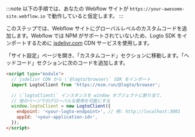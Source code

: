 :::note
以下の手順では、あなたの Webflow サイトが `https://your-awesome-site.webflow.io` で動作していると仮定します。
:::

このステップでは、Webflow サイトにグローバルレベルのカスタムコードを追加します。Webflow では NPM がサポートされていないため、Logto SDK をインポートするために [jsdelivr.com](https://www.jsdelivr.com/) CDN サービスを使用します。

「サイト設定」ページを開き、「カスタムコード」セクションに移動します。「ヘッドコード」セクションに次のコードを追加します。

```html
<script type="module">
  // jsdelivr CDN から \`@logto/browser\` SDK をインポート
  import LogtoClient from 'https://esm.run/@logto/browser';

  // \`logtoClient\` インスタンスを window オブジェクトに割り当て、
  // 他のページでのグローバルな使用を可能にする
  window.logtoClient = new LogtoClient({
    endpoint: '<your-logto-endpoint>', // 例: http://localhost:3001
    appId: '<your-application-id>',
  });
</script>
```
